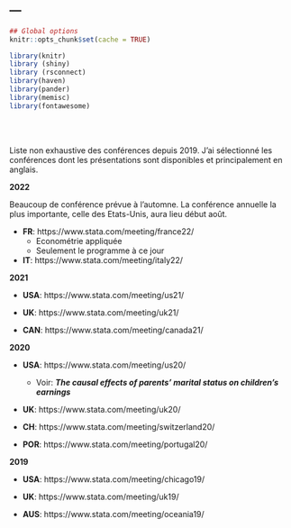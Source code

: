 ---
---

```{r setup, include=FALSE}
## Global options
knitr::opts_chunk$set(cache = TRUE)

library(knitr)
library (shiny)
library (rsconnect)
library(haven)
library(pander)
library(memisc)
library(fontawesome)
```

<br><br>

Liste non exhaustive des conférences depuis 2019. J'ai sélectionné les conférences dont les présentations sont disponibles et principalement en anglais.  

**2022**  
<div class="alert alert-info">
Beaucoup de conférence prévue à l'automne. La conférence annuelle la plus importante, celle des Etats-Unis, aura lieu début août.

* **FR**: https://www.stata.com/meeting/france22/
  * Econométrie appliquée
  * Seulement le programme à ce jour

* **IT**:  https://www.stata.com/meeting/italy22/
</div>


**2021**  
<div class="alert alert-info">
* **USA**: https://www.stata.com/meeting/us21/

* **UK**: https://www.stata.com/meeting/uk21/

* **CAN**: https://www.stata.com/meeting/canada21/
</div>

**2020**  
<div class="alert alert-info">
* **USA**: https://www.stata.com/meeting/us20/
  * Voir: ***The causal effects of parents' marital status on children's earnings***
  
* **UK**: https://www.stata.com/meeting/uk20/

* **CH**: https://www.stata.com/meeting/switzerland20/

* **POR**: https://www.stata.com/meeting/portugal20/
</div>

**2019**  
<div class="alert alert-info">
* **USA**: https://www.stata.com/meeting/chicago19/

* **UK**: https://www.stata.com/meeting/uk19/

* **AUS**: https://www.stata.com/meeting/oceania19/
</div>





